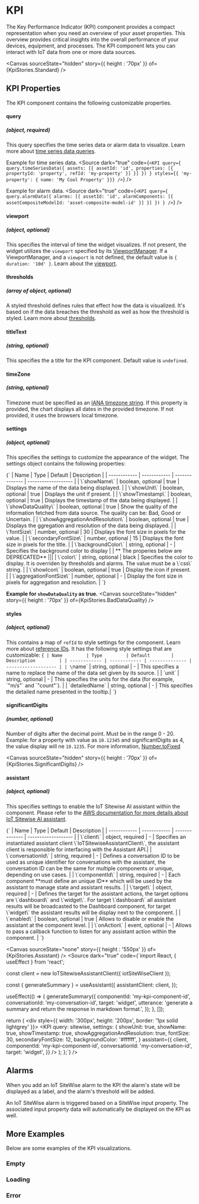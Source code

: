 
# KPI

The Key Performance Indicator (KPI) component provides a compact representation when you need an overview of your asset properties. 
This overview provides critical insights into the overall performance of your devices, equipment, and processes.
The KPI component lets you can interact with IoT data from one or more data sources.

<Canvas sourceState="hidden" story={{ height : '70px' }} of={KpiStories.Standard} />

<Meta of={KpiStories} />

## KPI Properties

The KPI component contains the following customizable properties.

#### query
##### (object, required)
This query specifies the time series data or alarm data to visualize. Learn more about [time series data queries](/docs/core-time-series-data--docs).

Example for time series data.
<Source dark="true" code={`
<KPI
  query={
    query.timeSeriesData({
      assets: [{
        assetId: 'id',
        properties: [{ propertyId: 'property', refId: 'my-property' }]
      }]
    })
 }
 styles={{ 'my-property': { name: 'My Cool Property' }}}
/>
`} />

Example for alarm data.
<Source dark="true" code={`
<KPI
  query={
    query.alarmData({
      alarms: [{
        assetId: 'id',
        alarmComponents: [{ assetCompositeModelId: 'asset-composite-model-id' }]
      }]
    })
 }
/>
`} />

#### viewport
##### (object, optional)
This specifies the interval of time the widget visualizes. If not present, the widget utilizes the `viewport` specified by its [ViewportManager](/docs/components-viewportmanager--docs).
If a ViewportManager, and a `viewport` is not defined, the default value is `{ duration: '10d' }`.
Learn about the [viewport](/docs/core-viewport--docs).

#### thresholds
##### (array of object, optional)
A styled threshold defines rules that effect how the data is visualized. It's based on if the data breaches the threshold as well as how the threshold is styled.
Learn more about [thresholds](/docs/core-thresholds--docs#thresholds).

#### titleText 
##### (string, optional)
This specifies the a title for the KPI component. Default value is `undefined`.

#### timeZone 
##### (string, optional)
Timezone must be specified as an [IANA timezone string](https://ftp.iana.org/tz/tzdb-2020f/zone1970.tab). If this property is provided, the chart displays all dates in the provided timezone. If not provided, it uses the browsers local timezone.

#### settings 
##### (object, optional)
This specifies the settings to customize the appearance of the widget. The settings object contains the following properties:

<Markdown>
{`
| Name         | Type         | Default        | Description         |
| ------------ | ------------ | -------------- | ------------------- |
| \`showName\` | boolean, optional | true | Displays the name of the data being displayed. |
| \`showUnit\` | boolean, optional | true | Displays the unit if present. |
| \`showTimestamp\` | boolean, optional   | true | Displays the timestamp of the data being displayed. |
| \`showDataQuality\` | boolean, optional | true | Show the quality of the information fetched from data source. The quality can be: Bad, Good or Uncertain. |
| \`showAggregationAndResolution\` | boolean, optional   | true | Displays the ggregation and resolution of the data being displayed. |
| \`fontSize\` | number, optional | 30 | Displays the font size in pixels for the value. |
| \`secondaryFontSize\` | number, optional | 15 | Displays the font size in pixels for the title. |
| \`backgroundColor\` | string, optional | - | Specifies the background color to display |
| ** The properies below are DEPRECATED** |||
| \`color\` | string, optional | black | Specifies the color to display. It is overriden by thresholds and alarms. The value must be a \`css\` string. |
| \`showIcon\` | boolean, optional | true | Display the icon if present. |
| \`aggregationFontSize\` | number, optional | - | Display the font size in pixels for aggregation and resolution. |
`}
</Markdown>

**Example for `showDataQuality` as true.**
<Canvas sourceState="hidden" story={{ height : '70px' }} of={KpiStories.BadDataQuality} />

#### styles
##### (object, optional) 
This contains a map of `refId` to style settings for the component. Learn more about [reference IDs](/docs/core-styles--docs).
It has the following style settings that are customizable:
<Markdown>
{`
| Name         | Type         | Default        | Description         |
| ------------ | ------------ | -------------- | ------------------- |
| \`name\` | string, optional | - | This specifies a name to replace the name of the data set given by its source. |
| \`unit\` | string, optional | - | This specifies the units for the data (for example, \`"m/s"\` and \`"count"\`). |
| \`detailedName\` | string, optional | - | This specifies the detailed name presented in the tooltip.|
`}
</Markdown>

#### significantDigits
##### (number, optional)
Number of digits after the decimal point. Must be in the range 0 - 20. Example: for a property with value as `10.12345` and significantDigits as 4, the value display will ne `10.1235`.
For more information, [Number.toFixed](https://developer.mozilla.org/en-US/docs/Web/JavaScript/Reference/Global_Objects/Number/toFixed)

<Canvas sourceState="hidden" story={{ height : '70px' }} of={KpiStories.SignificantDigits} />

#### assistant
##### (object, optional)
This specifies settings to enable the IoT Sitewise AI assistant within the component. Please refer to the [AWS documentation for more details about IoT Sitewise AI assistant](#). 

<Markdown>
{`
| Name         | Type         | Default        | Description         |
| ------------ | ------------ | -------------- | ------------------- |
| \`client\` | object, required | - | Specifies an instantiated assistant client \`IoTSitewiseAssistantClient\`, the assistant client is responsible for interfacing with the Assistant API.|
| \`conversationId\` | string, required | - | Defines a conversation ID to be used as unique identifier for conversations with the assistant, the conversation ID can be the same for multiple components or unique, depending on use cases. |
| \`componentId\` | string, required | - | Each component **must define an unique ID** which will be used by the assistant to manage state and assistant results. |
| \`target\` | object, required | - | Defines the target for the assistant actions, the target options are \`dashboard\` and \`widget\`. For target \`dashboard\` all assistant results will be broadcasted to the Dashboard component, for target \`widget\` the assistant results will be display next to the component. |
| \`enabled\` | boolean, optional | true | Allows to disable or enable the assistant at the component level. |
| \`onAction\` | event, optional | - | Allows to pass a callback function to listen for any assistant action within the component. |
`}
</Markdown>

<Canvas sourceState="none" story={{ height : '550px' }} of={KpiStories.Assistant} />
<Source dark="true" code={`import React, { useEffect } from 'react';

  const client = new IoTSitewiseAssistantClient({
    iotSiteWiseClient
  });

  const { generateSummary } = useAssistant({
    assistantClient: client,
  });

  useEffect(() => {
    generateSummary({
      componentId: 'my-kpi-component-id',
      conversationId: 'my-conversation-id',
      target: 'widget',
      utterance: 'generate a summary and return the response in markdown format.',
    });
  }, []);

  return (
    <div style={{ width: '300px', height: '200px', border: '1px solid lightgrey' }}>
      <KPI
        query: sitewise,
        settings: {
          showUnit: true,
          showName: true,
          showTimestamp: true,
          showAggregationAndResolution: true,
          fontSize: 30,
          secondaryFontSize: 12,
          backgroundColor: '#ffffff',
        }
        assistant={{
          client,
          componentId: 'my-kpi-component-id',
          conversationId: 'my-conversation-id',
          target: 'widget',
        }}
      />
    </div>
  );
};`} />

## Alarms

<Canvas sourceState='hidden' of={KpiStories.Alarm} />

When you add an IoT SiteWise alarm to the KPI the alarm's state will be displayed as a label, and the alarm's threshold will be added.

An IoT SiteWise alarm is triggered based on a SiteWise input property. The associated input property data will automatically be displayed on the KPI as well.

## More Examples

Below are some examples of the KPI visualizations.

### Empty
<Canvas sourceState="none"   of={KpiStories.Empty} />

### Loading
<Canvas sourceState="none"  of={KpiStories.Loading} />

### Error
<Canvas sourceState="none"   of={KpiStories.Error} />

